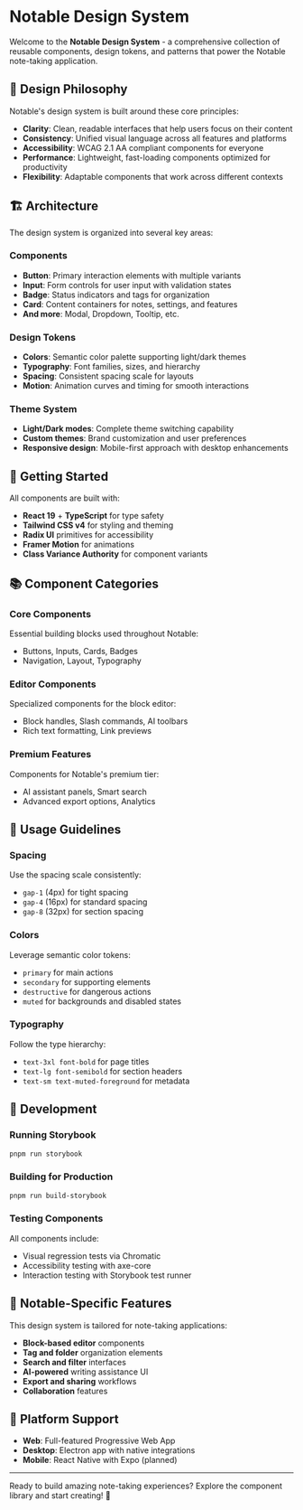 
<Meta title='Notable Design System/Introduction' />

# Notable Design System

Welcome to the **Notable Design System** - a comprehensive collection of reusable components, design tokens, and
patterns that power the Notable note-taking application.

## 🎯 Design Philosophy

Notable's design system is built around these core principles:

- **Clarity**: Clean, readable interfaces that help users focus on their content
- **Consistency**: Unified visual language across all features and platforms
- **Accessibility**: WCAG 2.1 AA compliant components for everyone
- **Performance**: Lightweight, fast-loading components optimized for productivity
- **Flexibility**: Adaptable components that work across different contexts

## 🏗️ Architecture

The design system is organized into several key areas:

### Components

- **Button**: Primary interaction elements with multiple variants
- **Input**: Form controls for user input with validation states
- **Badge**: Status indicators and tags for organization
- **Card**: Content containers for notes, settings, and features
- **And more**: Modal, Dropdown, Tooltip, etc.

### Design Tokens

- **Colors**: Semantic color palette supporting light/dark themes
- **Typography**: Font families, sizes, and hierarchy
- **Spacing**: Consistent spacing scale for layouts
- **Motion**: Animation curves and timing for smooth interactions

### Theme System

- **Light/Dark modes**: Complete theme switching capability
- **Custom themes**: Brand customization and user preferences
- **Responsive design**: Mobile-first approach with desktop enhancements

## 🚀 Getting Started

All components are built with:

- **React 19** + **TypeScript** for type safety
- **Tailwind CSS v4** for styling and theming
- **Radix UI** primitives for accessibility
- **Framer Motion** for animations
- **Class Variance Authority** for component variants

## 📚 Component Categories

### Core Components

Essential building blocks used throughout Notable:

- Buttons, Inputs, Cards, Badges
- Navigation, Layout, Typography

### Editor Components

Specialized components for the block editor:

- Block handles, Slash commands, AI toolbars
- Rich text formatting, Link previews

### Premium Features

Components for Notable's premium tier:

- AI assistant panels, Smart search
- Advanced export options, Analytics

## 🎨 Usage Guidelines

### Spacing

Use the spacing scale consistently:

- `gap-1` (4px) for tight spacing
- `gap-4` (16px) for standard spacing
- `gap-8` (32px) for section spacing

### Colors

Leverage semantic color tokens:

- `primary` for main actions
- `secondary` for supporting elements
- `destructive` for dangerous actions
- `muted` for backgrounds and disabled states

### Typography

Follow the type hierarchy:

- `text-3xl font-bold` for page titles
- `text-lg font-semibold` for section headers
- `text-sm text-muted-foreground` for metadata

## 🔧 Development

### Running Storybook

```bash
pnpm run storybook
```

### Building for Production

```bash
pnpm run build-storybook
```

### Testing Components

All components include:

- Visual regression tests via Chromatic
- Accessibility testing with axe-core
- Interaction testing with Storybook test runner

## 🌟 Notable-Specific Features

This design system is tailored for note-taking applications:

- **Block-based editor** components
- **Tag and folder** organization elements
- **Search and filter** interfaces
- **AI-powered** writing assistance UI
- **Export and sharing** workflows
- **Collaboration** features

## 📱 Platform Support

- **Web**: Full-featured Progressive Web App
- **Desktop**: Electron app with native integrations
- **Mobile**: React Native with Expo (planned)

---

Ready to build amazing note-taking experiences? Explore the component library and start creating! 🚀

